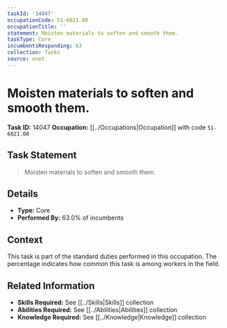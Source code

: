 ```yaml
---
taskId: '14047'
occupationCode: 51-6021.00
occupationTitle: ''
statement: Moisten materials to soften and smooth them.
taskType: Core
incumbentsResponding: 63
collection: Tasks
source: onet
---
```

# Moisten materials to soften and smooth them.

**Task ID:** 14047
**Occupation:** [[../Occupations|Occupation]] with code `51-6021.00`

## Task Statement

> Moisten materials to soften and smooth them.

## Details

- **Type:** Core
- **Performed By:** 63.0% of incumbents

## Context

This task is part of the standard duties performed in this occupation. The percentage indicates how common this task is among workers in the field.

## Related Information

- **Skills Required:** See [[../Skills|Skills]] collection
- **Abilities Required:** See [[../Abilities|Abilities]] collection
- **Knowledge Required:** See [[../Knowledge|Knowledge]] collection
